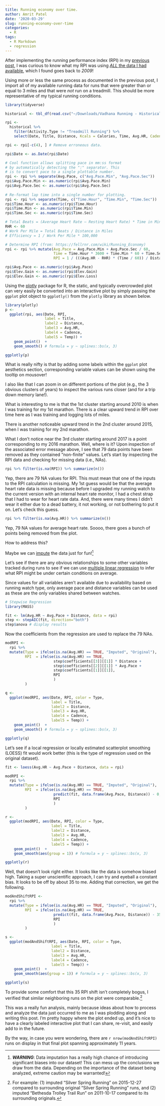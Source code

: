 ```yaml
---
title: Running economy over time.
author: Amrit Patel
date: '2020-03-29'
slug: running-economy-over-time
categories:
  - R
tags:
  - R Markdown
  - regression
---
```


After implementing the running performance index (RPI) in my [previous post](https://amritpatel.rbind.io/2020/03/27/100-lap-challenge/), I was curious to know what my RPI was using [*ALL* the data I had available](https://docs.google.com/spreadsheets/d/1SwHuRvKulaGl13F2ahc6eFFYBWguhsL7kgZT-41MeoA/edit#gid=1295392789), which I found goes back to *2009*! 

Using more or less the same process as documented in the previous post, I import all of my available running data for runs that were greater than or equal to 3 miles and that were *not* run on a treadmill. This should be more representative of my typical running conditions. 

```r
library(tidyverse)

historical <- tbl_df(read.csv("~/Downloads/Vadhana Running - Historical Full.csv", stringsAsFactors = F))

rpi <- 
  historical %>%
    filter(Activity.Type != "Treadmill Running") %>%
    select(Date, Title, Distance, Kcals = Calories, Time, Avg.HR, Cadence = Avg.Run.Cadence, Avg.Pace, Elev.Gain, Elev.Loss, Temp = Min.Temp)

rpi <- rpi[-c(4), ] # Remove erroneous data.

rpi$Date <- as.Date(rpi$Date)

# Cool function allows splitting pace in mm:ss format
# by automatically detecting the ":" separator. This
# is to convert pace to a single plottable number.
rpi <- rpi %>% separate(Avg.Pace, c("Avg.Pace.Min", "Avg.Pace.Sec"))
rpi$Avg.Pace.Min <- as.numeric(rpi$Avg.Pace.Min)
rpi$Avg.Pace.Sec <- as.numeric(rpi$Avg.Pace.Sec)
  
# Re-format lap time into a single number for plotting.
rpi <- rpi %>% separate(Time, c("Time.Hour", "Time.Min", "Time.Sec"))
rpi$Time.Hour <- as.numeric(rpi$Time.Hour)
rpi$Time.Min <- as.numeric(rpi$Time.Min)
rpi$Time.Sec <- as.numeric(rpi$Time.Sec)

# Total Beats = (Average Heart Rate – Resting Heart Rate) * Time in Minutes
RHR <- 60
# Work Per Mile = Total Beats / Distance in Miles
# Efficiency = 1 / Work Per Mile * 100,000

# Determine RPI (from: https://fellrnr.com/wiki/Running_Economy)
rpi <- rpi %>% mutate(Avg.Pace = Avg.Pace.Min + Avg.Pace.Sec / 60,
                      Time = Time.Hour * 3600 + Time.Min * 60 + Time.Sec,
                      RPI = 1 / (((Avg.HR - RHR) * (Time / 60)) / Distance) * 100000)

rpi$Avg.Pace <- as.numeric(rpi$Avg.Pace)
rpi$Elev.Gain <- as.numeric(rpi$Elev.Gain)
rpi$Elev.Gain <- as.numeric(rpi$Elev.Loss)
```

Using the [plotly](https://plotly-r.com/index.html) package for R, the static, and typically overcrowded plot can very easily be converted into an interactive plot by simply passing the `ggplot` plot object to `ggplotly()` from the `plotly` library as shown below. 

```r
library(plotly)
p <- 
  ggplot(rpi, aes(Date, RPI,
                  label = Title,
                  label2 = Distance,
                  label3 = Avg.HR,
                  label4 = Cadence,
                  label5 = Temp)) +
    geom_point()  +
    geom_smooth() # formula = y ~ splines::bs(x, 3)

ggplotly(p)
```

What is really nifty is that by adding some labels within the `ggplot` plot aesthetics section, corresponding variable values can be shown using the tooltip on mousover!

I also like that I can zoom in on different portions of the plot (e.g., the 3 obvious clusters of years) to inspect the various runs closer (and for a trip down memory lane!).

What is interesting to me is that the 1st cluster starting around 2010 is when I was training for my 1st marathon. There is a clear upward trend in RPI over time here as I was training and logging lots of miles.

There is another noticeable upward trend in the 2nd cluster around 2015, when I was training for my 2nd marathon.

What I don't notice near the 3rd cluster starting around 2017 is a point corresponding to my 2016 marathon. Well, where is it? Upon inspection of the associated error message above, I see that 79 data points have been removed as they contained "non-finite" values. Let's start by inspecting the RPI data and checking for missing data (i.e., NAs).

```r
rpi %>% filter(is.na(RPI)) %>% summarize(n())
```

Yep, there are 79 NA values for RPI. This must mean that one of the inputs to the RPI calculation is missing. My 1st guess would be that the average heart rate data is missing because before I upgraded my running watch to the current version with an internal heart rate monitor, I had a chest strap that I had to wear for heart rate data. And, there were many times I didn't wear it either due to a dead battery, it not working, or not bothering to put it on. Let's check this guess.

```r
rpi %>% filter(is.na(Avg.HR)) %>% summarize(n())
```

Yep, 79 NA values for average heart rate. Soooo, there goes a bunch of points being removed from the plot.

How to address this?

Maybe we can [impute](https://www.wikiwand.com/en/Imputation_(statistics)) the data just for fun![^1]

[^1]: ***WARNING***: Data imputation has a really high chance of introducing significant biases into our dataset! This can mess up the conclusions we draw from the data. Depending on the importance of the dataset being analyzed, extreme caution may be warranted!

Let's see if there are any obvious relationships to some other variables tracked during runs to see if we can use [multiple linear regression](https://www.statmethods.net/stats/regression.html) to infer what RPI might be under certain conditions on average.

Since values for all variables aren't available due to availability based on running watch type, only average pace and distance variables can be used as these are the only variables shared between watches.

```r
# Stepwise Regression
library(MASS)

fit <- lm(Avg.HR ~ Avg.Pace + Distance, data = rpi)
step <- stepAIC(fit, direction="both")
step$anova # display results
```

Now the coefficients from the regression are used to replace the 79 NAs.

```r
modRPI <- 
  rpi %>%
  mutate(Type = ifelse(is.na(Avg.HR) == TRUE, "Imputed", "Original"),
         RPI  = ifelse(is.na(Avg.HR) == TRUE,
                      step$coefficients[[3]][[1]] * Distance +
                      step$coefficients[[2]][[1]] * Avg.Pace +
                      step$coefficients[[1]][[1]],
                      RPI
                      )
         )

q <- 
  ggplot(modRPI, aes(Date, RPI, color = Type,
                     label = Title,
                     label2 = Distance,
                     label3 = Avg.HR,
                     label4 = Cadence,
                     label5 = Temp)) +
    geom_point()  +
    geom_smooth() # formula = y ~ splines::bs(x, 3)

ggplotly(q)
```

Let's see if a local regression or locally estimated scatterplot smoothing (LOESS) fit would work better (this is the type of regression used on the original dataset).

```r
fit <- loess(Avg.HR ~ Avg.Pace + Distance, data = rpi)
```

```r
modRPI <- 
  rpi %>%
  mutate(Type = ifelse(is.na(Avg.HR) == TRUE, "Imputed", "Original"),
         RPI  = ifelse(is.na(Avg.HR) == TRUE,
                      predict(fit, data.frame(Avg.Pace, Distance)) - 0, 
                      RPI
                      )
         )

r <- 
  ggplot(modRPI, aes(Date, RPI, color = Type,
                     label = Title,
                     label2 = Distance,
                     label3 = Avg.HR,
                     label4 = Cadence,
                     label5 = Temp)) +
    geom_point()  +
    geom_smooth(aes(group = 1)) # formula = y ~ splines::bs(x, 3)

ggplotly(r)
```

Well, that doesn't look right either. It looks like the data is somehow biased high. Taking a super unscientific approach, I can try and eyeball a constant bias. It looks to be off by about 35 to me. Adding that correction, we get the following.

```r
modAndShiftRPI <- 
  rpi %>%
  mutate(Type = ifelse(is.na(Avg.HR) == TRUE, "Imputed", "Original"),
         RPI  = ifelse(is.na(Avg.HR) == TRUE,
                      predict(fit, data.frame(Avg.Pace, Distance)) - 35, 
                      RPI
                      )
         )

s <- 
  ggplot(modAndShiftRPI, aes(Date, RPI, color = Type,
                     label = Title,
                     label2 = Distance,
                     label3 = Avg.HR,
                     label4 = Cadence,
                     label5 = Temp)) +
    geom_point()  +
    geom_smooth(aes(group = 1)) # formula = y ~ splines::bs(x, 3)

ggplotly(s)
```

To provide some comfort that this 35 RPI shift isn't completely bogus, I verified that similar neighboring runs on the plot were comparable.[^2]

[^2]: For example: (1) imputed "Silver Spring Running" on 2015-12-27 compared to surrounding original "Silver Spring Running" runs, and (2) imputed "Bethesda Trolley Trail Run" on 2011-10-17 compared to its surrounding originals.

This was a really fun analysis, mainly because ideas about how to process and analyze the data just occurred to me as I was plodding along and writing this post. I'm pretty happy where the plot ended up, and it's nice to have a clearly labeled interactive plot that I can share, re-visit, and easily add to in the future.

By the way, in case you were wondering, there are `r nrow(modAndShiftRPI)` runs on display in that final plot spanning approximately 11 years.

<!-- # ```{r, warning = F, message = F} -->
<!-- # library(reshape2) -->
<!-- #  -->
<!-- # multiRPI <-  -->
<!-- #   melt(rpi, id.vars = c("Date", "Title", "RPI")) %>% -->
<!-- #     filter(variable == "Distance" |  -->
<!-- #            variable == "Avg.HR" | -->
<!-- #            variable == "Cadence" | -->
<!-- #            variable == "Avg.Pace" | -->
<!-- #            variable == "Elev.Gain" | -->
<!-- #            variable == "Temp" -->
<!-- #           ) -->
<!-- #  -->
<!-- # multiRPI$value <- as.numeric(multiRPI$value) -->
<!-- #  -->
<!-- # ggplot(multiRPI, aes(value, RPI)) + -->
<!-- #   geom_point() + -->
<!-- #   geom_smooth(method = lm) + -->
<!-- #   facet_wrap(variable ~ ., scales = "free") -->
<!-- # ``` -->
